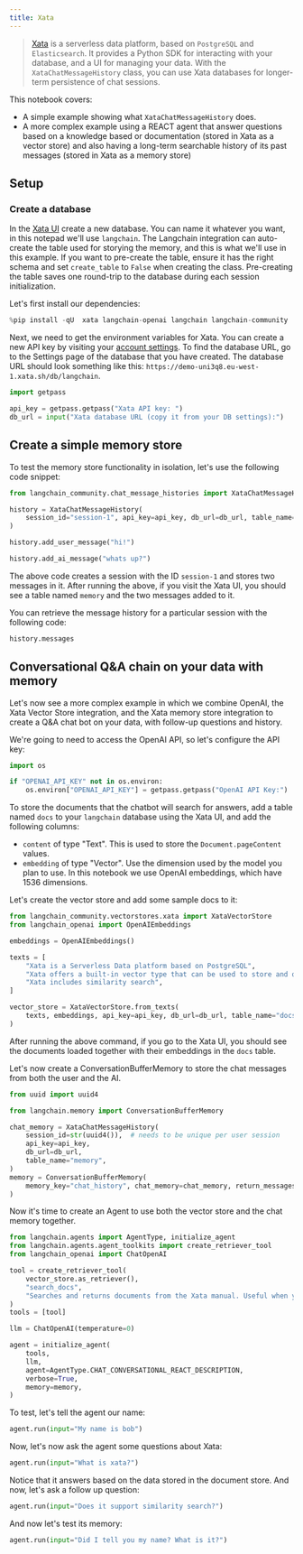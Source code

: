 ```yaml
---
title: Xata
---
```


>[Xata](https://xata.io) is a serverless data platform, based on `PostgreSQL` and `Elasticsearch`. It provides a Python SDK for interacting with your database, and a UI for managing your data. With the `XataChatMessageHistory` class, you can use Xata databases for longer-term persistence of chat sessions.

This notebook covers:

* A simple example showing what `XataChatMessageHistory` does.
* A more complex example using a REACT agent that answer questions based on a knowledge based or documentation (stored in Xata as a vector store) and also having a long-term searchable history of its past messages (stored in Xata as a memory store)

## Setup

### Create a database

In the [Xata UI](https://app.xata.io) create a new database. You can name it whatever you want, in this notepad we'll use `langchain`. The Langchain integration can auto-create the table used for storying the memory, and this is what we'll use in this example. If you want to pre-create the table, ensure it has the right schema and set `create_table` to `False` when creating the class. Pre-creating the table saves one round-trip to the database during each session initialization.

Let's first install our dependencies:

```python
%pip install -qU  xata langchain-openai langchain langchain-community
```

Next, we need to get the environment variables for Xata. You can create a new API key by visiting your [account settings](https://app.xata.io/settings). To find the database URL, go to the Settings page of the database that you have created. The database URL should look something like this: `https://demo-uni3q8.eu-west-1.xata.sh/db/langchain`.

```python
import getpass

api_key = getpass.getpass("Xata API key: ")
db_url = input("Xata database URL (copy it from your DB settings):")
```

## Create a simple memory store

To test the memory store functionality in isolation, let's use the following code snippet:

```python
from langchain_community.chat_message_histories import XataChatMessageHistory

history = XataChatMessageHistory(
    session_id="session-1", api_key=api_key, db_url=db_url, table_name="memory"
)

history.add_user_message("hi!")

history.add_ai_message("whats up?")
```

The above code creates a session with the ID `session-1` and stores two messages in it. After running the above, if you visit the Xata UI, you should see a table named `memory` and the two messages added to it.

You can retrieve the message history for a particular session with the following code:

```python
history.messages
```

## Conversational Q&A chain on your data with memory

Let's now see a more complex example in which we combine OpenAI, the Xata Vector Store integration, and the Xata memory store integration to create a Q&A chat bot on your data, with follow-up questions and history.

We're going to need to access the OpenAI API, so let's configure the API key:

```python
import os

if "OPENAI_API_KEY" not in os.environ:
    os.environ["OPENAI_API_KEY"] = getpass.getpass("OpenAI API Key:")
```

To store the documents that the chatbot will search for answers, add a table named `docs` to your `langchain` database using the Xata UI, and add the following columns:

* `content` of type "Text". This is used to store the `Document.pageContent` values.
* `embedding` of type "Vector". Use the dimension used by the model you plan to use. In this notebook we use OpenAI embeddings, which have 1536 dimensions.

Let's create the vector store and add some sample docs to it:

```python
from langchain_community.vectorstores.xata import XataVectorStore
from langchain_openai import OpenAIEmbeddings

embeddings = OpenAIEmbeddings()

texts = [
    "Xata is a Serverless Data platform based on PostgreSQL",
    "Xata offers a built-in vector type that can be used to store and query vectors",
    "Xata includes similarity search",
]

vector_store = XataVectorStore.from_texts(
    texts, embeddings, api_key=api_key, db_url=db_url, table_name="docs"
)
```

After running the above command, if you go to the Xata UI, you should see the documents loaded together with their embeddings in the `docs` table.

Let's now create a ConversationBufferMemory to store the chat messages from both the user and the AI.

```python
from uuid import uuid4

from langchain.memory import ConversationBufferMemory

chat_memory = XataChatMessageHistory(
    session_id=str(uuid4()),  # needs to be unique per user session
    api_key=api_key,
    db_url=db_url,
    table_name="memory",
)
memory = ConversationBufferMemory(
    memory_key="chat_history", chat_memory=chat_memory, return_messages=True
)
```

Now it's time to create an Agent to use both the vector store and the chat memory together.

```python
from langchain.agents import AgentType, initialize_agent
from langchain.agents.agent_toolkits import create_retriever_tool
from langchain_openai import ChatOpenAI

tool = create_retriever_tool(
    vector_store.as_retriever(),
    "search_docs",
    "Searches and returns documents from the Xata manual. Useful when you need to answer questions about Xata.",
)
tools = [tool]

llm = ChatOpenAI(temperature=0)

agent = initialize_agent(
    tools,
    llm,
    agent=AgentType.CHAT_CONVERSATIONAL_REACT_DESCRIPTION,
    verbose=True,
    memory=memory,
)
```

To test, let's tell the agent our name:

```python
agent.run(input="My name is bob")
```

Now, let's now ask the agent some questions about Xata:

```python
agent.run(input="What is xata?")
```

Notice that it answers based on the data stored in the document store. And now, let's ask a follow up question:

```python
agent.run(input="Does it support similarity search?")
```

And now let's test its memory:

```python
agent.run(input="Did I tell you my name? What is it?")
```
